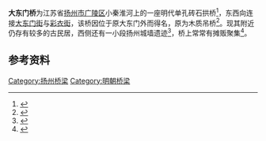 {{noteTA
|1=zh-hans:彩衣;zh-hant:彩衣;
}}
{{文物保护单位
| 级别 = 市县级
| 省名 = 江苏省
| 市/县名 = 扬州市
| 图片 = [[File:Dadongmen_Bridge_2011-04.jpg|220px]]<br><small>大东门桥南侧，2011年4月</small>
| 名称 = 大东门桥
| 编号 = 4-42
| 分类 = 古建筑
| 时代 = [[明代|明代]]
| 所在 = [[广陵区|广陵区]]小秦淮河上
| 坐标 = {{coord|32|23|58|N|119|25|54|E|display=title|region:CN-62_type:landmark}}
| 登录 = 2008年1月
}}
'''大东门桥'''为江苏省[[扬州市|扬州市]][[广陵区|广陵区]]小秦淮河上的一座明代单孔砖石拱桥<ref>{{cite web|url=http://news.163.com/10/0621/17/69NG6FJ400014AED.html|title=《扬州私家园林“搬”到西区》|accessdate=2011-10-29|work=张庆萍|publisher=扬州晚报|archive-date=2018-10-04|archive-url=https://web.archive.org/web/20181004202459/http://news.163.com/10/0621/17/69NG6FJ400014AED.html|dead-url=no}}</ref>，东西向连接[[大东门街|大东门街]]与[[彩衣街|彩衣街]]，该桥因位于原大东门外而得名，原为木质吊桥<ref>{{cite web|url=http://yzwb-sz.yznews.com.cn/system/2010/01/03/010054467.shtml|title=《扬州大东门桥：芸娘遗爱》|accessdate=2011-10-29|work=|publisher=扬州晚报}}{{dead link|date=2017年12月 |bot=InternetArchiveBot |fix-attempted=yes }}</ref>。现其附近仍存有较多的古民居，西侧还有一小段扬州城墙遗迹<ref>{{cite web|url=http://www.yznews.com.cn/news/2010-10/31/content_3415996.htm|title=《大东门桥旁还有段老城墙 》|accessdate=2011-10-29|work=|publisher=扬州晚报|archive-url=https://web.archive.org/web/20141026105249/http://www.yznews.com.cn/news/2010-10/31/content_3415996.htm|archive-date=2014-10-26|dead-url=yes}}</ref>，桥上常常有摊贩聚集<ref>{{cite web|url=http://news.timedg.com/2011-09/11/content_6245786.htm|title=《聚焦小秦淮清淤》|accessdate=2011-10-29|work=王鑫|publisher=扬州晚报}}{{dead link|date=2017年12月 |bot=InternetArchiveBot |fix-attempted=yes }}</ref>。

==参考资料==
{{commonscat|Dadongmen Bridge (Yangzhou)}}
{{reflist|2}}
[[Category:扬州桥梁|Category:扬州桥梁]]
[[Category:明朝桥梁|Category:明朝桥梁]]